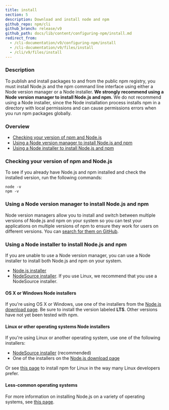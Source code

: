 ```yaml
---
title: install
section: 5
description: Download and install node and npm
github_repo: npm/cli
github_branch: release/v9
github_path: docs/lib/content/configuring-npm/install.md
redirect_from:
  - /cli-documentation/v9/configuring-npm/install
  - /cli-documentation/v9/files/install
  - /cli/v9/files/install
---
```


### Description

To publish and install packages to and from the public npm registry, you must install Node.js and the npm command line interface using either a Node version manager or a Node installer. **We strongly recommend using a Node version manager to install Node.js and npm.** We do not recommend using a Node installer, since the Node installation process installs npm in a directory with local permissions and can cause permissions errors when you run npm packages globally.

### Overview

- [Checking your version of npm and Node.js](#checking-your-version-of-npm-and-nodejs)
- [Using a Node version manager to install Node.js and npm](#using-a-node-version-manager-to-install-nodejs-and-npm)
- [Using a Node installer to install Node.js and npm](#using-a-node-installer-to-install-nodejs-and-npm)

### Checking your version of npm and Node.js

To see if you already have Node.js and npm installed and check the installed version, run the following commands:

```
node -v
npm -v
```

### Using a Node version manager to install Node.js and npm

Node version managers allow you to install and switch between multiple versions of Node.js and npm on your system so you can test your applications on multiple versions of npm to ensure they work for users on different versions. You can [search for them on GitHub](https://github.com/search?q=node+version+manager+archived%3Afalse&type=repositories&ref=advsearch).

### Using a Node installer to install Node.js and npm

If you are unable to use a Node version manager, you can use a Node installer to install both Node.js and npm on your system.

- [Node.js installer](https://nodejs.org/en/download/)
- [NodeSource installer](https://github.com/nodesource/distributions). If you use Linux, we recommend that you use a NodeSource installer.

#### OS X or Windows Node installers

If you're using OS X or Windows, use one of the installers from the [Node.js download page](https://nodejs.org/en/download/). Be sure to install the version labeled **LTS**. Other versions have not yet been tested with npm.

#### Linux or other operating systems Node installers

If you're using Linux or another operating system, use one of the following installers:

- [NodeSource installer](https://github.com/nodesource/distributions) (recommended)
- One of the installers on the [Node.js download page](https://nodejs.org/en/download/)

Or see [this page](https://nodejs.org/en/download/package-manager/) to install npm for Linux in the way many Linux developers prefer.

#### Less-common operating systems

For more information on installing Node.js on a variety of operating systems, see [this page][pkg-mgr].

[pkg-mgr]: https://nodejs.org/en/download/package-manager/
